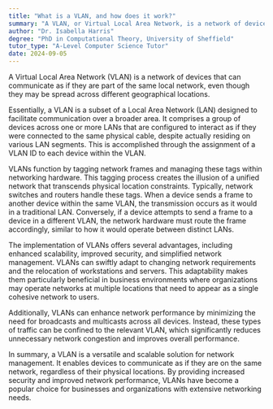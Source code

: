 ```yaml
---
title: "What is a VLAN, and how does it work?"
summary: "A VLAN, or Virtual Local Area Network, is a network of devices that appear to be on the same network despite their geographical distribution."
author: "Dr. Isabella Harris"
degree: "PhD in Computational Theory, University of Sheffield"
tutor_type: "A-Level Computer Science Tutor"
date: 2024-09-05
---
```


A Virtual Local Area Network (VLAN) is a network of devices that can communicate as if they are part of the same local network, even though they may be spread across different geographical locations.

Essentially, a VLAN is a subset of a Local Area Network (LAN) designed to facilitate communication over a broader area. It comprises a group of devices across one or more LANs that are configured to interact as if they were connected to the same physical cable, despite actually residing on various LAN segments. This is accomplished through the assignment of a VLAN ID to each device within the VLAN.

VLANs function by tagging network frames and managing these tags within networking hardware. This tagging process creates the illusion of a unified network that transcends physical location constraints. Typically, network switches and routers handle these tags. When a device sends a frame to another device within the same VLAN, the transmission occurs as it would in a traditional LAN. Conversely, if a device attempts to send a frame to a device in a different VLAN, the network hardware must route the frame accordingly, similar to how it would operate between distinct LANs.

The implementation of VLANs offers several advantages, including enhanced scalability, improved security, and simplified network management. VLANs can swiftly adapt to changing network requirements and the relocation of workstations and servers. This adaptability makes them particularly beneficial in business environments where organizations may operate networks at multiple locations that need to appear as a single cohesive network to users.

Additionally, VLANs can enhance network performance by minimizing the need for broadcasts and multicasts across all devices. Instead, these types of traffic can be confined to the relevant VLAN, which significantly reduces unnecessary network congestion and improves overall performance.

In summary, a VLAN is a versatile and scalable solution for network management. It enables devices to communicate as if they are on the same network, regardless of their physical locations. By providing increased security and improved network performance, VLANs have become a popular choice for businesses and organizations with extensive networking needs.
    
